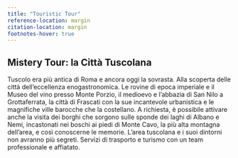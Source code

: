 ```yaml
---
title: "Touristic Tour"
reference-location: margin
citation-location: margin
footnotes-hover: true
---
```


## Mistery Tour: la Città Tuscolana

Tuscolo era più antica di Roma e ancora oggi la sovrasta. Alla scoperta delle città dell’eccellenza enogastronomica. Le rovine di epoca imperiale e il Museo del vino presso Monte Porzio, il medioevo e l’abbazia di San Nilo a Grottaferrata, la città di Frascati con la sue incantevole urbanistica e le magnifiche ville barocche che la costellano. A richiesta, è possibile attivare anche la visita dei borghi che sorgono sulle sponde dei laghi di Albano e Nemi, incastonati nei boschi ai piedi di Monte Cavo, la più alta montagna dell’area, e così conoscerne le memorie. L’area tuscolana e i suoi dintorni non avranno più segreti. Servizi di trasporto e turismo con un team professionale e affiatato.
